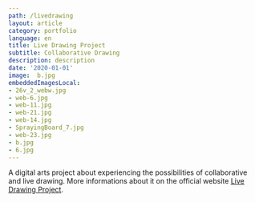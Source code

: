 ```yaml
---
path: /livedrawing
layout: article
category: portfolio
language: en
title: Live Drawing Project
subtitle: Collaborative Drawing
description: description
date: '2020-01-01'
image:  b.jpg
embeddedImagesLocal:
- 26v_2_webw.jpg
- web-6.jpg
- web-11.jpg
- web-21.jpg
- web-14.jpg
- SprayingBoard_7.jpg
- web-23.jpg
- b.jpg
- 6.jpg
---
```


<ImageGrid props={props}/>


A digital arts project about experiencing the possibilities of collaborative and live drawing.
More informations about it on the official website [Live Drawing Project](//thelivedrawingproject.com).

